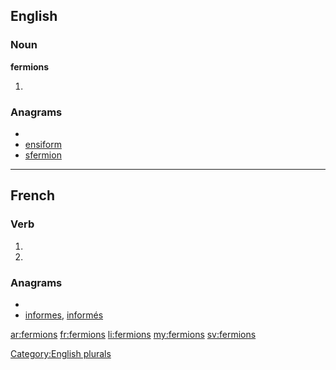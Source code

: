 {{also|fermións}}
==English==

===Noun===
'''fermions'''

# {{plural of|[[fermion]]}}

===Anagrams===
* {{alphagram|efimnors}}
* [[ensiform#English|ensiform]]
* [[sfermion#English|sfermion]]


[[Category:English plurals]]

----

==French==

===Verb===
{{fr-verb-form}}

# {{form of|[[first-person|First-person]] [[plural]] [[imperfect indicative]]|fermer|lang=fr}}
# {{form of|[[first-person|First-person]] [[plural]] [[present subjunctive]]|fermer|lang=fr}}

===Anagrams===
* {{alphagram|efimnors}}
* [[informes#French|informes]], [[informés#French|informés]]

[[ar:fermions]]
[[fr:fermions]]
[[li:fermions]]
[[my:fermions]]
[[sv:fermions]]